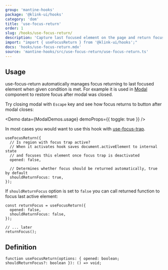 ```yaml
---
group: 'mantine-hooks'
package: '@klink-ui/hooks'
category: 'dom'
title: 'use-focus-return'
order: 1
slug: /hooks/use-focus-return/
description: 'Capture last focused element on the page and return focus to it once condition is met'
import: "import { useFocusReturn } from '@klink-ui/hooks';"
docs: 'hooks/use-focus-return.mdx'
source: 'mantine-hooks/src/use-focus-return/use-focus-return.ts'
---
```



## Usage

use-focus-return automatically manages focus returning to last focused element when given condition is met.
For example it is used in [Modal](/core/modal/) component to restore focus after modal was closed.

Try closing modal with `Escape` key and see how focus returns to button after modal closes:

<Demo data={ModalDemos.usage} demoProps={{ toggle: true }} />

In most cases you would want to use this hook with [use-focus-trap](/hooks/use-focus-trap/).

```tsx
useFocusReturn({
  // Is region with focus trap active?
  // When it activates hook saves document.activeElement to internal state
  // and focuses this element once focus trap is deactivated
  opened: false,

  // Determines whether focus should be returned automatically, true by default
  shouldReturnFocus: true,
});
```

If `shouldReturnFocus` option is set to `false` you can call returned function to focus last active element:

```tsx
const returnFocus = useFocusReturn({
  opened: false,
  shouldReturnFocus: false,
});

// ... later
returnFocus();
```

## Definition

```tsx
function useFocusReturn(options: { opened: boolean; shouldReturnFocus?: boolean }): () => void;
```
